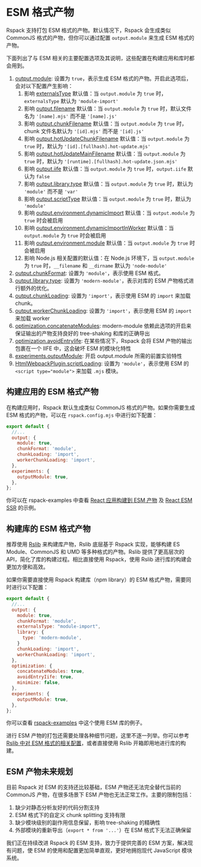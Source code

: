 
# ESM 格式产物

Rspack 支持打包 ESM 格式的产物。默认情况下，Rspack 会生成类似 CommonJS 格式的产物，但你可以通过配置 `output.module` 来生成 ESM 格式的产物。

下面列出了与 ESM 相关的主要配置选项及其说明，这些配置在构建应用和库时都会用到。

1. [output.module](/config/output#outputmodule): 设置为 `true`，表示生成 ESM 格式的产物。开启此选项后，会对以下配置产生影响：
   1. 影响 [externalsType](/config/externals#externalstype) 默认值：当 `output.module` 为 `true` 时，`externalsType` 默认为 `'module-import'`
   2. 影响 [output.filename](/config/output#outputfilename) 默认值：当 `output.module` 为 `true` 时，默认文件名为 `'[name].mjs'` 而不是 `'[name].js'`
   3. 影响 [output.chunkFilename](/config/output#outputchunkfilename) 默认值：当 `output.module` 为 `true` 时，chunk 文件名默认为 `'[id].mjs'` 而不是 `'[id].js'`
   4. 影响 [output.hotUpdateChunkFilename](/config/output#outputhotupdatechunkfilename) 默认值：当 `output.module` 为 `true` 时，默认为 `'[id].[fullhash].hot-update.mjs'`
   5. 影响 [output.hotUpdateMainFilename](/config/output#outputhotupdatemainfilename) 默认值：当 `output.module` 为 `true` 时，默认为 `'[runtime].[fullhash].hot-update.json.mjs'`
   6. 影响 [output.iife](/config/output#outputiife) 默认值：当 `output.module` 为 `true` 时，`output.iife` 默认为 `false`
   7. 影响 [output.library.type](/config/output#outputlibrarytype) 默认值：当 `output.module` 为 `true` 时，默认为 `'module'` 而不是 `'var'`
   8. 影响 [output.scriptType](/config/output#outputscripttype) 默认值：当 `output.module` 为 `true` 时，默认为 `'module'`
   9. 影响 [output.environment.dynamicImport](/config/output#outputenvironmentdynamicimport) 默认值：当 `output.module` 为 `true` 时会被启用
   10. 影响 [output.environment.dynamicImportInWorker](/config/output#outputenvironmentdynamicimportinworker) 默认值：当 `output.module` 为 `true` 时会被启用
   11. 影响 [output.environment.module](/config/output#outputenvironmentmodule) 默认值：当 `output.module` 为 `true` 时会被启用
   12. 影响 Node.js 相关配置的默认值：在 Node.js 环境下，当 `output.module` 为 `true` 时，`__filename` 和 `__dirname` 默认为 `'node-module'`
2. [output.chunkFormat](/config/output#outputchunkformat): 设置为 `'module'`，表示使用 ESM 格式。
3. [output.library.type](/config/output#outputlibrarytype): 设置为 `'modern-module'`，表示对库的 ESM 产物格式进行额外的优化。
4. [output.chunkLoading](/config/output#outputchunkloading): 设置为 `'import'`，表示使用 ESM 的 `import` 来加载 chunk。
5. [output.workerChunkLoading](/config/output#outputworkerchunkloading): 设置为 `'import'`，表示使用 ESM 的 `import` 来加载 worker
6. [optimization.concatenateModules](/config/optimization#optimizationconcatenatemodules): modern-module 依赖此选项的开启来保证输出的产物支持良好的 tree-shaking 和库的正确导出
7. [optimization.avoidEntryIife](/config/optimization#optimizationavoidentryiife): 在某些情况下，Rspack 会将 ESM 产物的输出包裹在一个 IIFE 中，这会破坏 ESM 的模块化特性
8. [experiments.outputModule](/config/experiments#experimentsoutputmodule): 开启 output.module 所需的前置实验特性
9. [HtmlWebpackPlugin.scriptLoading](/guide/tech/html#htmlwebpackplugin): 设置为 `'module'`，表示使用 ESM 的 `<script type="module">` 来加载 `.mjs` 模块。

## 构建应用的 ESM 格式产物

在构建应用时，Rspack 默认生成类似 CommonJS 格式的产物。如果你需要生成 ESM 格式的产物，可以在 `rspack.config.mjs` 中进行如下配置：

```js title="rspack.config.mjs"
export default {
  //...
  output: {
    module: true,
    chunkFormat: 'module',
    chunkLoading: 'import',
    workerChunkLoading: 'import',
  },
  experiments: {
    outputModule: true,
  },
};
```

你可以在 rspack-examples 中查看 [React 应用构建到 ESM 产物](https://github.com/rspack-contrib/rstack-examples/tree/main/rspack/react-refresh-esm) 及 [React ESM SSR](https://github.com/rspack-contrib/rstack-examples/tree/main/rspack/react-ssr-esm) 的示例。

## 构建库的 ESM 格式产物

推荐使用 [Rslib](https://rslib.rs) 来构建库产物，Rslib 底层基于 Rspack 实现，能够构建 ES Module、CommonJS 和 UMD 等多种格式的产物。Rslib 提供了更高层次的 API，简化了库的构建过程。相比直接使用 Rspack，使用 Rslib 进行库的构建会更加方便和高效。

如果你需要直接使用 Rspack 构建库（npm library）的 ESM 格式产物，需要同时进行以下配置：

```js title="rspack.config.mjs"
export default {
  //...
  output: {
    module: true,
    chunkFormat: 'module',
    externalsType: "module-import",
    library: {
      type: 'modern-module',
    }
    chunkLoading: 'import',
    workerChunkLoading: 'import',
  },
  optimization: {
    concatenateModules: true,
    avoidEntryIife: true,
    minimize: false,
  },
  experiments: {
    outputModule: true,
  },
};
```

你可以查看 [rspack-examples](https://github.com/rspack-contrib/rstack-examples/tree/main/rspack/library-esm) 中这个使用 ESM 库的例子。

进行 ESM 产物的打包还需要处理各种细节问题，这里不逐一列举。你可以参考 [Rslib 中对 ESM 格式的相关配置](https://github.com/web-infra-dev/rslib/blob/f727b18805767b99fb85ae67ebff959aa644536e/packages/core/src/config.ts)，或者直接使用 Rslib 开箱即用地进行库的构建。

## ESM 产物未来规划

目前 Rspack 对 ESM 的支持还比较基础，ESM 产物还无法完全替代当前的 CommonJS 产物，在很多场景下 ESM 产物也无法正常工作。主要的限制包括：

1. 缺少对静态分析友好的代码分割支持
2. ESM 格式下的自定义 chunk splitting 支持有限
3. 缺少模块级别的副作用信息保留，影响 tree-shaking 的精确性
4. 外部模块的重新导出（`export * from '...'`）在 ESM 格式下无法正确保留

我们正在持续改进 Rspack 的 ESM 支持，致力于提供完善的 ESM 方案，解决现有问题，使 ESM 的使用和配置更加简单直观，更好地拥抱现代 JavaScript 模块系统。

